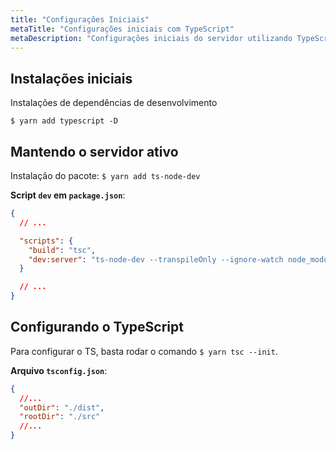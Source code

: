 ```yaml
---
title: "Configurações Iniciais"
metaTitle: "Configurações iniciais com TypeScript"
metaDescription: "Configurações iniciais do servidor utilizando TypeScript"
---
```


## Instalações iniciais

Instalações de dependências de desenvolvimento

```shell
$ yarn add typescript -D
```

## Mantendo o servidor ativo

Instalação do pacote:
`$ yarn add ts-node-dev`

**Script `dev` em `package.json`**:

```json
{
  // ...

  "scripts": {
    "build": "tsc",
    "dev:server": "ts-node-dev --transpileOnly --ignore-watch node_modules src/server.ts"
  }

  // ...
}
```

## Configurando o TypeScript

Para configurar o TS, basta rodar o comando `$ yarn tsc --init`.

**Arquivo `tsconfig.json`**:

```json
{
  //...
  "outDir": "./dist",
  "rootDir": "./src"
  //...
}
```